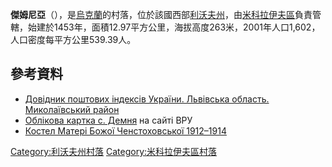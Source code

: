 {{coord|49|34|5|N|23|57|8|E|scale:100000|display=title}}

'''傑姆尼亞'''（{{lang-uk|Демня}}），是[[烏克蘭|烏克蘭]]的村落，位於該國西部[[利沃夫州|利沃夫州]]，由[[米科拉伊夫區|米科拉伊夫區]]負責管轄，始建於1453年，面積12.97平方公里，海拔高度263米，2001年人口1,602，人口密度每平方公里539.39人。

==參考資料==
*[https://web.archive.org/web/20160216134314/http://www.uaidx.com/13/292/index Довідник поштових індексів України. Львівська область. Миколаївський район]
* [http://w1.c1.rada.gov.ua/pls/z7503/A005?rf7571=20184 Облікова картка с. Демня] на сайті ВРУ
* [http://vicarman.livejournal.com/9097.html Костел Матері Божої Ченстоховської 1912–1914] {{Wayback|url=http://vicarman.livejournal.com/9097.html |date=20170607214624 }}

{{DEFAULTSORT:Демня}}
[[Category:利沃夫州村落|Category:利沃夫州村落]]
[[Category:米科拉伊夫區村落|Category:米科拉伊夫區村落]]


{{Lviv-geo-stub}}